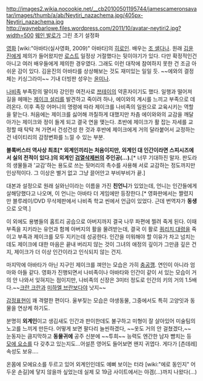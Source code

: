 http://images2.wikia.nocookie.net/__cb20100501195744/jamescameronsavatar/images/thumb/a/ab/Neytiri_nazachema.jpg/405px-Neytiri_nazachema.jpg
http://waynebarlowe.files.wordpress.com/2011/10/avatar-neytiri2.jpg?width=500
[[웨인 발로]]가 그린 초기 설정화

[[영화]] [wiki:"아바타(실사영화, 2009)" 아바타]의 [[히로인]]. 배우는 [[조 샐다나]]. 원래 [[김윤진]]에게 제의가 들어왔지만 [[로스트]] 일정상 거절했다는 뒷이야기가 있다. 다만 확정적인건 아니고 여러 배우들에게 제의한 경우였다. 그래도 이런 대작에 참여하지 못한 건 조금 아쉬운 감이 있다. 김윤진의 아바타를 상상해보는 것도 재미있는 일일 듯. ~~에와의 결정체는 키싱그라미~~ 기내 더빙판 성우는 [[윤미나]].

[[나비족]] 부족장의 딸이자 강인한 여전사로 [[쯔테이]]의 약혼자이기도 했다. 일행과 떨어져 길을 헤매는 [[제이크 설리]]를 발견하고 죽이려 하나, 에이와의 계시를 느끼고 부족으로 데려온다. 이후 족장 어머니의 명령에 따라 제이크를 나비족의 일원으로 교육시키는 역할을 맡는다. 처음에는 제이크를 싫어해 까칠하게 대했지만 차츰 에이와와의 교감을 깨달아가는 제이크와 정이 들게 되고 결국 연을 맺는다. 초반에 제이크가 활 잡는 자세를 교정할 때 탁탁 쳐 가면서 건성건성 한 것과 후반에 제이크에게 거의 달라붙어서 교정하는 건 네이티리의 감정변화를 느낄 수 있는 부분.

'''블록버스터 역사상 최초[* 외계인끼리는 처음이지만, 외계인 대 인간이라면 스피시즈에서 실의 전적이 있다.]의 외계인 [[검열삭제]]씬의 주인공(…).'''[* 너무 기대하진 말자. 판도라의 생물들과 '교감'하는 용도로 쓰는 뒷머리의 촉수를 사용해 서로 교감하는 정도까지만 인상적이다. 그 이상은 별거 없고 그냥 끌어안고 부비부비가 끝.]

대본과 설정으로 원래 실와닌이라는 이름을 가진 '''친언니'''가 있었는데, 언니는 인간들에게 살해당했다고 나오며, 이 언니는 아바타 더 게임에만 등장한다.[* 영화판에서는 짤렸지만 블루레이/DVD 무삭제판에서 나비족 학교 씬에서 언급이 있었다. 근데 번역자가 '''동생'''으로 오역.]

이 외에도 용병들의 홈트리 공습으로 아버지까지 결국 나무 파편에 찔려 죽게 된다. 이때 부족을 지키라는 유언과 함께 아버지의 활을 물려받는데, 결국 이 활로 [[쿼리치 대령]]을 죽이고 부족과 제이크를 모두 지키는데 성공한다. 인간을 미워해야 할 이유가 차고 넘치는데도 제이크에 대한 마음은 끝내 버리지 않는 것이 그녀의 애정의 깊이가 그만큼 깊은 건지, 제이크가 더 이상 인간이라고 인식되지 않는 건지. 

마지막에 아바타가 아닌 지구인 제이크를 껴안는 모습은 가히 [[충공깽]]. 연인이 아니라 엄마와 아들 같다. 영화가 진행되면서 나비족이나 아바타와 인간이 같이 서 있는 모습이 거의 안 나와서 잊혀지는 점이지만, 나비족의 신장은 3미터 정도로 인간의 키의 거의 1.5배다.~~[[크란 크란]]과 [[미하엘 브란]]보다야 낫지~~

[[감정표현]]이 꽤 격렬한 편이다. 울부짖는 모습은 야생동물, 그중에서도 특히 고양잇과 동물을 연상케 하기도.

분명히 '''외계인'''이고 생김새도 인간과 판이한데도 불구하고 미형이 잘 살아있어 미술팀의 노고를 느끼게 만든다. 어떻게 보면 팔다리 늘씬하겠다, ~~옷도 거의 안 걸쳤겠다,~~ 눈동자는 큼지막하고 '''동물귀에''' 공주 신분에 ~~투희~~ 능력도 엔간한 남자 뺨치는 등 [[모에 요소]]를 다 갖추고 있는지도...어설픈 영어도 들어보면 왠지 귀엽다. 게다가 [츤데레] 속성도 보유….

온몸에 모에요소를 두르고 있어 외계인인데도 예뻐 보이는 터라 [wiki:"에로 동인지" 어두운 손길]에 닿지 않을까 싶었는데 실제 모 19금 사이트에서는 야겜(...)까지 나왔다(...)
